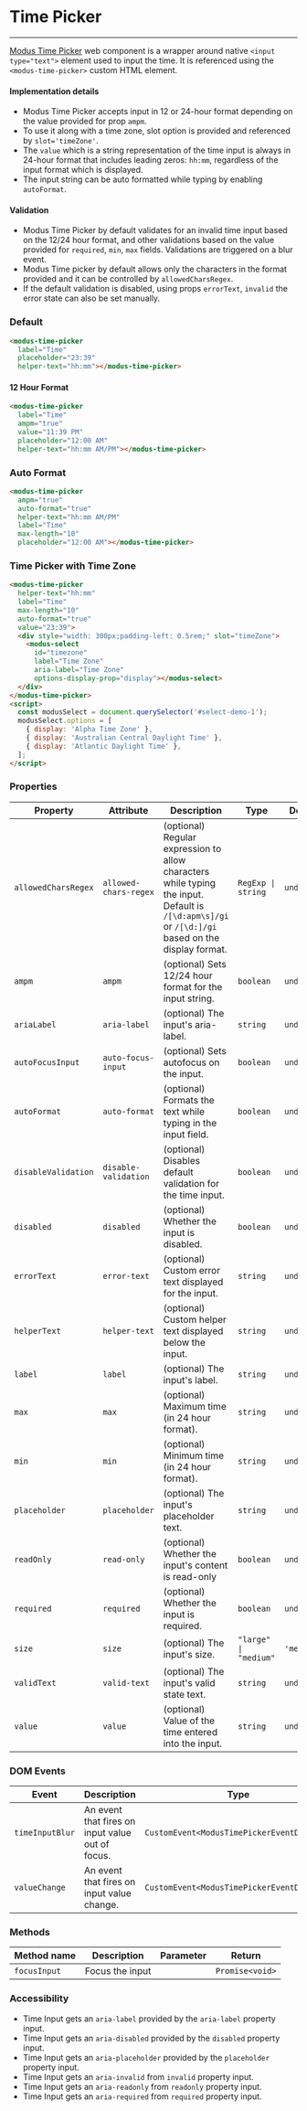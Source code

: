 
# Time Picker

---

[Modus Time Picker](https://modus.trimble.com/components/web/date-time-picker/styles/#time-picker) web component is a wrapper around native `<input type="text">` element used to input the time. It is referenced using the `<modus-time-picker>` custom HTML element.

#### Implementation details

- Modus Time Picker accepts input in 12 or 24-hour format depending on the value provided for prop `ampm`.
- To use it along with a time zone, slot option is provided and referenced by `slot='timeZone'`.
- The `value` which is a string representation of the time input is always in 24-hour format that includes leading zeros: `hh:mm`, regardless of the input format which is displayed.
- The input string can be auto formatted while typing by enabling `autoFormat`.

#### Validation

- Modus Time Picker by default validates for an invalid time input based on the 12/24 hour format, and other validations based on the value provided for `required`, `min`, `max` fields. Validations are triggered on a blur event.
- Modus Time picker by default allows only the characters in the format provided and it can be controlled by `allowedCharsRegex`.
- If the default validation is disabled, using props `errorText`, `invalid` the error state can also be set manually.

### Default

<Story id="user-inputs-time-picker--default" />

```html
<modus-time-picker
  label="Time"
  placeholder="23:39"
  helper-text="hh:mm"></modus-time-picker>
```

#### 12 Hour Format

<Story id="user-inputs-time-picker--time-format" />

```html
<modus-time-picker
  label="Time"
  ampm="true"
  value="11:39 PM"
  placeholder="12:00 AM"
  helper-text="hh:mm AM/PM"></modus-time-picker>
```

### Auto Format

<Story id="user-inputs-time-picker--auto-format" />

```html
<modus-time-picker
  ampm="true"
  auto-format="true"
  helper-text="hh:mm AM/PM"
  label="Time"
  max-length="10"
  placeholder="12:00 AM"></modus-time-picker>
```

### Time Picker with Time Zone

<Story id="user-inputs-time-picker--with-time-zone" />

```html
<modus-time-picker
  helper-text="hh:mm"
  label="Time"
  max-length="10"
  auto-format="true"
  value="23:39">
  <div style="width: 300px;padding-left: 0.5rem;" slot="timeZone">
    <modus-select
      id="timezone"
      label="Time Zone"
      aria-label="Time Zone"
      options-display-prop="display"></modus-select>
  </div>
</modus-time-picker>
<script>
  const modusSelect = document.querySelector('#select-demo-1');
  modusSelect.options = [
    { display: 'Alpha Time Zone' },
    { display: 'Australian Central Daylight Time' },
    { display: 'Atlantic Daylight Time' },
  ];
</script>
```

### Properties

| Property            | Attribute             | Description                                                                                                                                       | Type                  | Default     |
| ------------------- | --------------------- | ------------------------------------------------------------------------------------------------------------------------------------------------- | --------------------- | ----------- |
| `allowedCharsRegex` | `allowed-chars-regex` | (optional) Regular expression to allow characters while typing the input. Default is `/[\d:apm\s]/gi` or `/[\d:]/gi` based on the display format. | `RegExp \| string`    | `undefined` |
| `ampm`              | `ampm`                | (optional) Sets 12/24 hour format for the input string.                                                                                           | `boolean`             | `undefined` |
| `ariaLabel`         | `aria-label`          | (optional) The input's aria-label.                                                                                                                | `string`              | `undefined` |
| `autoFocusInput`    | `auto-focus-input`    | (optional) Sets autofocus on the input.                                                                                                           | `boolean`             | `undefined` |
| `autoFormat`        | `auto-format`         | (optional) Formats the text while typing in the input field.                                                                                      | `boolean`             | `undefined` |
| `disableValidation` | `disable-validation`  | (optional) Disables default validation for the time input.                                                                                        | `boolean`             | `undefined` |
| `disabled`          | `disabled`            | (optional) Whether the input is disabled.                                                                                                         | `boolean`             | `undefined` |
| `errorText`         | `error-text`          | (optional) Custom error text displayed for the input.                                                                                             | `string`              | `undefined` |
| `helperText`        | `helper-text`         | (optional) Custom helper text displayed below the input.                                                                                          | `string`              | `undefined` |
| `label`             | `label`               | (optional) The input's label.                                                                                                                     | `string`              | `undefined` |
| `max`               | `max`                 | (optional) Maximum time (in 24 hour format).                                                                                                      | `string`              | `undefined` |
| `min`               | `min`                 | (optional) Minimum time (in 24 hour format).                                                                                                      | `string`              | `undefined` |
| `placeholder`       | `placeholder`         | (optional) The input's placeholder text.                                                                                                          | `string`              | `undefined` |
| `readOnly`          | `read-only`           | (optional) Whether the input's content is read-only                                                                                               | `boolean`             | `undefined` |
| `required`          | `required`            | (optional) Whether the input is required.                                                                                                         | `boolean`             | `undefined` |
| `size`              | `size`                | (optional) The input's size.                                                                                                                      | `"large" \| "medium"` | `'medium'`  |
| `validText`         | `valid-text`          | (optional) The input's valid state text.                                                                                                          | `string`              | `undefined` |
| `value`             | `value`               | (optional) Value of the time entered into the input.                                                                                              | `string`              | `undefined` |

### DOM Events

| Event           | Description                                      | Type                                       |
| --------------- | ------------------------------------------------ | ------------------------------------------ |
| `timeInputBlur` | An event that fires on input value out of focus. | `CustomEvent<ModusTimePickerEventDetails>` |
| `valueChange`   | An event that fires on input value change.       | `CustomEvent<ModusTimePickerEventDetails>` |

### Methods

| Method name  | Description     | Parameter | Return          |
| ------------ | --------------- | --------- | --------------- |
| `focusInput` | Focus the input |           | `Promise<void>` |

### Accessibility

- Time Input gets an `aria-label` provided by the `aria-label` property input.
- Time Input gets an `aria-disabled` provided by the `disabled` property input.
- Time Input gets an `aria-placeholder` provided by the `placeholder` property input.
- Time Input gets an `aria-invalid` from `invalid` property input.
- Time Input gets an `aria-readonly` from `readonly` property input.
- Time Input gets an `aria-required` from `required` property input.
